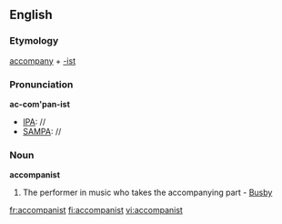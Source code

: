 ==English==

===Etymology===
[[accompany]] + [[-ist]]
===Pronunciation===
'''ac-com'pan-ist'''
*[[IPA]]: //
*[[SAMPA]]: //
===Noun===
'''accompanist'''

#The performer in music who takes the accompanying part - [[Busby]]

[[fr:accompanist]]
[[fi:accompanist]]
[[vi:accompanist]]
